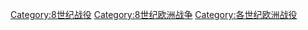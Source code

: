 [[Category:8世纪战役|Category:8世纪战役]]
[[Category:8世纪欧洲战争|Category:8世纪欧洲战争]]
[[Category:各世纪欧洲战役|Category:各世纪欧洲战役]]